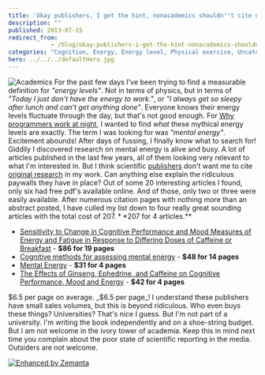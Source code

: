 ```yaml
---
title: 'Okay publishers, I get the hint, nonacademics shouldn''t cite original sources'
description: ""
published: 2013-07-15
redirect_from: 
            - /blog/okay-publishers-i-get-the-hint-nonacademics-shouldnt-cite-original-sources/swizec/6276
categories: "Cognition, Energy, Energy level, Physical exercise, Uncategorized"
hero: ../../../defaultHero.jpg
---
```

![Academics](https://www.filepicker.io/api/file/B556uUtqTkyDg4jyZvHr) For the past few days I&#x27;ve been trying to find a measurable definition for _&quot;energy levels&quot;_. Not in terms of physics, but in terms of _&quot;Today I just don&#x27;t have the energy to work.&quot;_, or _&quot;I always get so sleepy after lunch and can&#x27;t get anything done&quot;_. Everyone knows their energy levels fluctuate through the day, but that&#x27;s not good enough. For [Why programmers work at night](http://leanpub.com/nightowls), I wanted to find _what_ these mythical energy levels are exactly. The term I was looking for was _&quot;mental energy&quot;_. Excitement abounds! After days of fussing, I finally know what to search for! Giddily I discovered research on mental energy is alive and busy. A lot of articles published in the last few years, all of them looking very relevant to what I&#x27;m interested in. But I think scientific [publishers](http://en.wikipedia.org/wiki/Publishing "Publishing") don&#x27;t want me to cite [original research](http://en.wikipedia.org/wiki/Research "Research") in my work. Can anything else explain the ridiculous paywalls they have in place? Out of some 20 interesting articles I found, only six had free pdf&#x27;s available online. And of those, only two or three were easily available. After numerous citation pages with nothing more than an abstract posted, I have culled my list down to four really great sounding articles with the total cost of $207. **$207 for 4 articles.**

- [Sensitivity to Change in Cognitive Performance and Mood Measures of Energy and Fatigue in Response to Differing Doses of Caffeine or Breakfast](http://informahealthcare.com/doi/abs/10.1080/00207450802333995) - **$86 for 19 pages**
- [Cognitive methods for assessing mental energy](http://www.ingentaconnect.com/content/maney/nns/2007/00000010/f0020005/art00005) - **$48 for 14 pages**
- [Mental Energy](http://www.sciencedirect.com/science/article/pii/S0160289605000279) - **$31 for 4 pages**
- [The Effects of Ginseng, Ephedrine, and Caffeine on Cognitive Performance, Mood and Energy](http://onlinelibrary.wiley.com/doi/10.1111/j.1753-4887.2001.tb06995.x/abstract) - **$42 for 4 pages**

$6.5 per page on average. _$6.5 per page_! I understand these publishers have small sales volumes, but this is beyond ridiculous. Who even buys these things? Universities? That&#x27;s nice I guess. But I&#x27;m not part of a university. I&#x27;m writing the book independently and on a shoe-string budget. But I am not welcome in the ivory tower of academia. Keep this in mind next time you complain about the poor state of scientific reporting in the media. Outsiders are not welcome.

[![Enhanced by Zemanta](http://img.zemanta.com/zemified_e.png?x-id=04f6efe8-67bb-4a5c-a4c1-43aac378e077)](http://www.zemanta.com/?px "Enhanced by Zemanta")